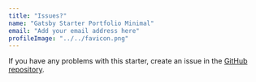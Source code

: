 ```yaml
---
title: "Issues?"
name: "Gatsby Starter Portfolio Minimal"
email: "Add your email address here"
profileImage: "../../favicon.png"
---
```


If you have any problems with this starter, create an issue in the <a href="https://github.com/konstantinmuenster/gatsby-starter-portfolio-minimal" target="_blank" rel="nofollow noopener noreferrer" aria-label="External Link"><Underlining color={Theme.colors.tertiary} hoverColor={Theme.colors.secondary}>GitHub repository</Underlining></a>.